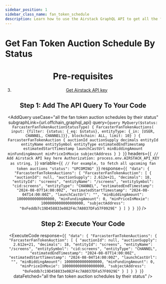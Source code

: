 ```yaml
---
sidebar_position: 1
sidebar_class_name: fan_token_schedule
description: Learn how to use the Airstack GraphQL API to get all the fan token auction schedules by their status.
---
```



# Get Fan Token Auction Schedule By Status

<Header
  useCase="all the fan token auction schedules by their status"
  apiName="Airstack GraphQL"
/>

# Pre-requisites

<Prerequisites apiName="Airstack GraphQL" additionalDependencies="dotenv" />

3. [Get Airstack API key](https://docs.airstack.xyz/airstack-docs-and-faqs/get-started/get-api-key)

## Step 1: Add The API Query To Your Code

<AddQuery
  useCase="all the fan token auction schedules by their status"
  subgraphLink={url.offchain_graphql_api}
  query={`query MyQuery($status: FarcasterFanTokenAuctionStatusType) {
  FarcasterFanTokenAuctions(
    input: {filter: {status: {_eq: $status}, entityType: {_in: [USER, CHANNEL, CHANNEL]}}, blockchain: ALL, limit: 10}
  ) {
    FarcasterFanTokenAuction {
      auctionId
      auctionSupply
      decimals
      entityId
      entityName
      entitySymbol
      entityType
      estimatedEndTimestamp
      estimatedStartTimestamp
      launchCastUrl
      minBiddingAmount
      minFundingAmount
      minPriceInMoxie
      subjectAddress
    }
  }
}`}
  headers={`{
  // Add Airstack API key here
  Authorization: process.env.AIRSTACK_API_KEY as string,
}`}
  variable={`{
  // For example, to fetch all upcoming fan token auctions
  "status": "UPCOMING"
}`}
  response={`{
  "data": {
    "FarcasterFanTokenAuctions": {
      "FarcasterFanTokenAuction": [
        {
          "auctionId": null,
          "auctionSupply": 2.612e+21,
          "decimals": 18,
          "entityId": "screens",
          "entityName": "/screens",
          "entitySymbol": "cid:screens",
          "entityType": "CHANNEL",
          "estimatedEndTimestamp": "2024-08-07T14:00:00Z",
          "estimatedStartTimestamp": "2024-08-04T14:00:00Z",
          "launchCastUrl": "",
          "minBiddingAmount": 10000000000000000,
          "minFundingAmount": 0,
          "minPriceInMoxie": 1000000000000000000,
          "subjectAddress": "0xFeddb7c19D458833e082F4c7A8037DFa57F0929E"
        }
      ]
    }
  }
}`}
/>

## Step 2: Execute Your Code

<ExecuteCode
  response={`{
  "data": {
    "FarcasterFanTokenAuctions": {
      "FarcasterFanTokenAuction": [
        {
          "auctionId": null,
          "auctionSupply": 2.612e+21,
          "decimals": 18,
          "entityId": "screens",
          "entityName": "/screens",
          "entitySymbol": "cid:screens",
          "entityType": "CHANNEL",
          "estimatedEndTimestamp": "2024-08-07T14:00:00Z",
          "estimatedStartTimestamp": "2024-08-04T14:00:00Z",
          "launchCastUrl": "",
          "minBiddingAmount": 10000000000000000,
          "minFundingAmount": 0,
          "minPriceInMoxie": 1000000000000000000,
          "subjectAddress": "0xFeddb7c19D458833e082F4c7A8037DFa57F0929E"
        }
      ]
    }
  }
}`}
  dataFetched="all the fan token auction schedules by their status"
/>

<DeveloperSupport />
